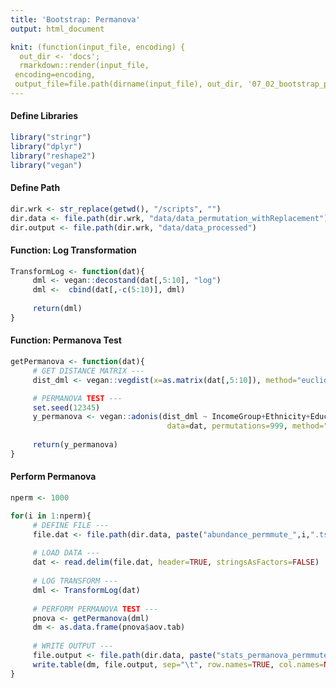 ```yaml
---
title: 'Bootstrap: Permanova'
output: html_document

knit: (function(input_file, encoding) {
  out_dir <- 'docs';
  rmarkdown::render(input_file,
 encoding=encoding,
 output_file=file.path(dirname(input_file), out_dir, '07_02_bootstrap_perform_permanova.html'))})
---
```



#### Define Libraries
```r
library("stringr")
library("dplyr")
library("reshape2")
library("vegan")
```

#### Define Path
```r
dir.wrk <- str_replace(getwd(), "/scripts", "")
dir.data <- file.path(dir.wrk, "data/data_permutation_withReplacement")
dir.output <- file.path(dir.wrk, "data/data_processed")
```

#### Function: Log Transformation
```r
TransformLog <- function(dat){
     dml <- vegan::decostand(dat[,5:10], "log")
     dml <-  cbind(dat[,-c(5:10)], dml)
     
     return(dml)
}
```

#### Function: Permanova Test 
```r
getPermanova <- function(dat){
     # GET DISTANCE MATRIX ---
     dist_dml <- vegan::vegdist(x=as.matrix(dat[,5:10]), method="euclidean", binary=FALSE, diag=TRUE, upper=TRUE, na.rm=FALSE)

     # PERMANOVA TEST ---
     set.seed(12345)
     y_permanova <- vegan::adonis(dist_dml ~ IncomeGroup+Ethnicity+EducationLevel+GeoRegion, 
                                   data=dat, permutations=999, method="euclidean", parallel=8)
     
     return(y_permanova)
}
```


#### Perform Permanova
```r
nperm <- 1000

for(i in 1:nperm){
     # DEFINE FILE ---
     file.dat <- file.path(dir.data, paste("abundance_permmute_",i,".tsv", sep=""))
     
     # LOAD DATA ---
     dat <- read.delim(file.dat, header=TRUE, stringsAsFactors=FALSE)
     
     # LOG TRANSFORM ---
     dml <- TransformLog(dat)
     
     # PERFORM PERMANOVA TEST ---
     pnova <- getPermanova(dml)
     dm <- as.data.frame(pnova$aov.tab)
     
     # WRITE OUTPUT ---
     file.output <- file.path(dir.data, paste("stats_permanova_permmute_",i,".tsv", sep=""))
     write.table(dm, file.output, sep="\t", row.names=TRUE, col.names=NA, quote=FALSE)     
}
```
